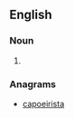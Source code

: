 ==English==

===Noun===
{{en-noun}}

# {{alternative spelling of|capoeirista|lang=en}}

===Anagrams===
* [[capoeirista#English|capoeirista]]